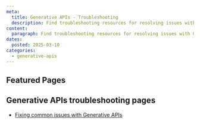 ```yaml
---
meta:
  title: Generative APIs - Troubleshooting
  description: Find troubleshooting resources for resolving issues with Generative APIs.
content:
  paragraph: Find troubleshooting resources for resolving issues with Generative APIs.
dates:
  posted: 2025-03-10
categories:
  - generative-apis
---
```


<ProductHeader
  productName="Generative APIs troubleshooting"
  productLogo="generativeApi"
  description="Learn how to fix the most common issues with Generative APIs on Scaleway."
/>

## Featured Pages

<Grid>
    <DefaultCard
      title="Generative APIs FAQ"
      description="General info on Generative APIs."
      url="/faq/generative-apis/"
      label="See more"
    />
    <DefaultCard
      title="Fixing common issues with Generative APIs"
      description="Learn about known issues with Generative APIs, their causes, and recommended solutions."
      url="/generative-apis/troubleshooting/fixing-common-issues/"
      label="See more"
    />
    <DefaultCard
      title="Supported models"
      description="Learn about the different models supported on Generative APIs."
      url="/generative-apis/reference-content/supported-models/"
      label="See more"
    />
</Grid>
<Grid>
    <DefaultCard 
      title="Generative APIs rate limits"
      description="Discover the rate limits applied to Generative APIs models."
      url="/generative-apis/reference-content/rate-limits/"
      label="See more"
    />
    <DefaultCard 
      title="Integrating Scaleway Generative APIs with popular AI tools"
      description="Explore the AI tools and libraries supported by Scaleway's Generative APIs."
      url="/generative-apis/reference-content/integrating-generative-apis-with-popular-tools/"
      label="See more"
    />
    <DefaultCard 
      title="Generative APIs Privacy Policy"
      description="Inform yourself about the privacy policy applied to Generative APIs."
      url="/generative-apis/reference-content/data-privacy/"
      label="See more"
    />
</Grid>

## Generative APIs troubleshooting pages

- [Fixing common issues with Generative APIs](/generative-apis/troubleshooting/fixing-common-issues/)
